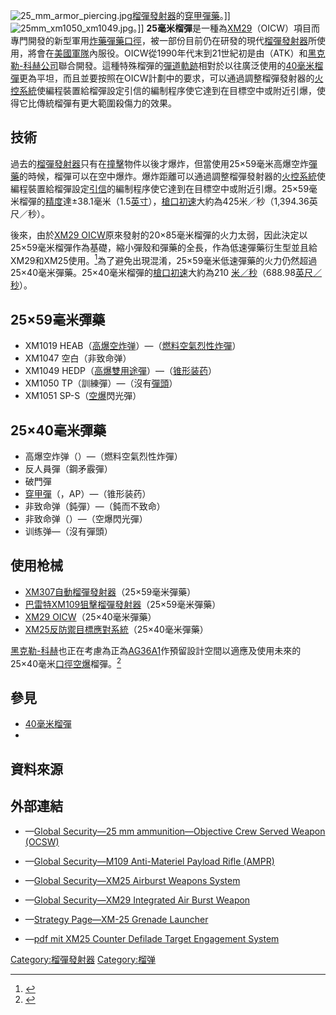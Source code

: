 {{noteTA
|G1=軍事
|G2=長度單位
|G3=Firearms
|1=zh-hans:坦克;zh-hk:坦克;zh-tw:戰車;
}}
[[File:25_mm_armor_piercing.jpg|thumb]][[榴彈發射器|榴彈發射器]]的[[穿甲彈|穿甲]][[彈藥|彈藥]]。]]
[[File:25mm_xm1050_xm1049.jpg|thumb]]。]]
'''25毫米榴彈'''是一種為[[XM29_OICW|XM29]]{{Link-en|理想單兵戰鬥武器|Objective Individual Combat Weapon}}（OICW）項目而專門開發的新型軍用[[爆炸|炸藥]][[彈藥|彈藥]][[口徑|口徑]]，被一部份目前仍在研發的現代[[榴彈發射器|榴彈發射器]]所使用，將會在[[美军|美國軍隊]]內服役。OICW從1990年代末到21世紀初是由{{Link-en|阿連特科技系統公司|Alliant Techsystems}}（ATK）和[[黑克勒&科赫|黑克勒-科赫]][[公司|公司]]聯合開發。這種特殊榴彈的[[弹道学|彈道]][[軌跡|軌跡]]相對於以往廣泛使用的[[40毫米榴彈|40毫米榴彈]]更為平坦，而且並要按照在OICW計劃中的要求，可以通過調整榴彈發射器的[[火控系統|火控系統]]使編程裝置給榴彈設定引信的編制程序使它達到在目標空中或附近引爆，使得它比傳統榴彈有更大範圍殺傷力的效果。

== 技術 ==
過去的[[榴彈發射器|榴彈發射器]]只有在[[撞擊|撞擊]]物件以後才爆炸，但當使用25×59毫米高爆空炸[[彈藥|彈藥]]的時候，榴彈可以在空中爆炸。爆炸距離可以通過調整榴彈發射器的[[火控系統|火控系統]]使編程裝置給榴彈設定[[引信|引信]]的編制程序使它達到在目標空中或附近引爆。25×59毫米榴彈的[[测量精度|精度]]達±38.1毫米（1.5[[英寸|英寸]]），[[槍口初速|槍口初速]]大約為425米／秒（1,394.36英尺／秒）。

後來，由於[[XM29_OICW|XM29 OICW]]原來發射的20×85毫米榴彈的火力太弱，因此決定以25×59毫米榴彈作為基礎，縮小彈殼和彈藥的全長，作為低速彈藥衍生型並且給XM29和XM25使用。<ref name="MODFIRE">{{Cite web |url=http://world.guns.ru/grenade/gl13-e.htm |title=Modern Firearms - XM25 |accessdate=2011-01-22 |archive-date=2006-10-03 |archive-url=https://web.archive.org/web/20061003081233/http://world.guns.ru/grenade/gl13-e.htm |dead-url=yes }}</ref>為了避免出現混淆，25×59毫米低速彈藥的火力仍然超過25×40毫米彈藥。25×40毫米榴彈的[[槍口初速|槍口初速]]大約為210 [[米每秒|米／秒]]（688.98[[英尺每秒|英尺／秒]]）。

== 25×59毫米彈藥 ==
* XM1019 HEAB（[[榴彈|高爆]][[空中爆炸|空炸弹]]）—（[[燃料空氣炸彈|燃料空氣烈性炸彈]]）
* XM1047 空白（非致命弹）
* XM1049 HEDP（[[炮彈#两用高爆弹（HEDP）|高爆雙用途彈]]）—（[[锥形装药|锥形装药]]）
* XM1050 TP（訓練彈）—（沒有[[彈頭|彈頭]]）
* XM1051 SP-S（[[空中爆炸|空爆]]閃光彈）

== 25×40毫米彈藥 ==
* 高爆空炸弹（{{Lang-en|High Explosive Air Burst，HEAB}}）—（燃料空氣烈性炸彈）
* 反人員彈（鋼矛霰彈）
* 破門彈
* [[穿甲彈|穿甲彈]]（{{Lang-en|Armor-piercing}}，AP）—（锥形装药）
* 非致命弹（鈍彈）—（鈍而不致命）
* 非致命弹（{{Link-en|空爆彈藥|Airburst round|空爆}}）—（空爆閃光彈）
* 训练弹—（沒有彈頭）

== 使用枪械 ==
* [[XM307自動榴彈發射器|XM307自動榴彈發射器]]（25×59毫米彈藥）
* [[巴雷特XM109狙擊榴彈發射器|巴雷特XM109狙擊榴彈發射器]]（25×59毫米彈藥）
* [[XM29_OICW|XM29 OICW]]（25×40毫米彈藥）
* [[XM25反防禦目標應對系統|XM25反防禦目標應對系統]]（25×40毫米彈藥）

[[黑克勒-科赫|黑克勒-科赫]]也正在考慮為正為[[HK_AG36附加型榴彈發射器|AG36A1]]作預留設計空間以適應及使用未來的25×40毫米[[口徑|口徑]][[空中爆炸|空爆]]榴彈。<ref>{{Cite web |url=http://www.heckler-koch.de/HKWebNews/byItemID///16//3/14 |title=Pressemiteilung von Heckler und Koch zum Infanteristen der Zukunft |accessdate=2011-01-22 |archive-date=2010-12-16 |archive-url=https://web.archive.org/web/20101216051918/http://heckler-koch.de/HKWebNews/byItemID///16//3/14 |dead-url=no }}</ref>

== 參見 ==
* [[40毫米榴彈|40毫米榴彈]]
* {{Link-en|25毫米口徑|25 mm caliber}}

== 資料來源 ==
<div class="references-small">
<references />
</div>

== 外部連結 ==
* {{en icon}}—[http://www.globalsecurity.org/military/systems/ground/ocsw.htm Global Security—25 mm ammunition—Objective Crew Served Weapon (OCSW)]{{Wayback|url=http://www.globalsecurity.org/military/systems/ground/ocsw.htm |date=20201031223259 }}
* {{en icon}}—[http://www.globalsecurity.org/military/systems/ground/m109-ampr.htm Global Security—M109 Anti-Materiel Payload Rifle (AMPR)]{{Wayback|url=http://www.globalsecurity.org/military/systems/ground/m109-ampr.htm |date=20200115145125 }}
* {{en icon}}—[http://www.globalsecurity.org/military/systems/ground/m25.htm Global Security—XM25 Airburst Weapons System]{{Wayback|url=http://www.globalsecurity.org/military/systems/ground/m25.htm |date=20201119151507 }}
* {{en icon}}—[http://www.globalsecurity.org/military/systems/ground/m29-oicw.htm Global Security—XM29 Integrated Air Burst Weapon]{{Wayback|url=http://www.globalsecurity.org/military/systems/ground/m29-oicw.htm |date=20160819153100 }}
* {{en icon}}—[http://www.strategypage.com/military_photos/XM_25.aspx Strategy Page—XM-25 Grenade Launcher]{{Wayback|url=http://www.strategypage.com/military_photos/XM_25.aspx |date=20171110064005 }}
* {{en icon}}—[https://web.archive.org/web/20090219142705/http://peosoldier.army.mil/factsheets/SW_IW_XM25.pdf pdf mit XM25 Counter Defilade Target Engagement System]

[[Category:榴彈發射器|Category:榴彈發射器]]
[[Category:榴弹|Category:榴弹]]